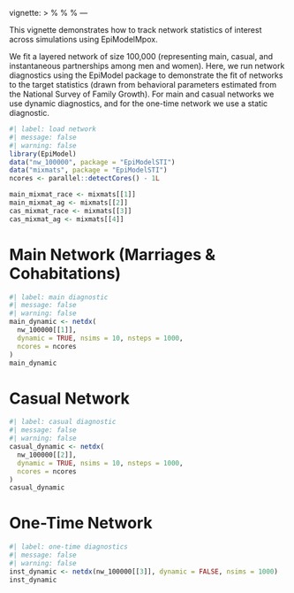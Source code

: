 vignette: >
  %\VignetteIndexEntry{Network Diagnostics}
  %\VignetteEngine{quarto::html}
  %\VignetteEncoding{UTF-8}
---

This vignette demonstrates how to track network statistics of interest across simulations using EpiModelMpox.

We fit a layered network of size 100,000 (representing main, casual, and instantaneous partnerships among men and women). Here, we run network diagnostics using the EpiModel package to demonstrate the fit of networks to the target statistics (drawn from behavioral parameters estimated from the National Survey of Family Growth). For main and casual networks we use dynamic diagnostics, and for the one-time network we use a static diagnostic.

```r
#| label: load network
#| message: false
#| warning: false
library(EpiModel)
data("nw_100000", package = "EpiModelSTI")
data("mixmats", package = "EpiModelSTI")
ncores <- parallel::detectCores() - 1L

main_mixmat_race <- mixmats[[1]]
main_mixmat_ag <- mixmats[[2]]
cas_mixmat_race <- mixmats[[3]]
cas_mixmat_ag <- mixmats[[4]]
```

# Main Network (Marriages & Cohabitations)
```r
#| label: main diagnostic
#| message: false
#| warning: false
main_dynamic <- netdx(
  nw_100000[[1]],
  dynamic = TRUE, nsims = 10, nsteps = 1000,
  ncores = ncores
)
main_dynamic
```

# Casual Network
```r
#| label: casual diagnostic
#| message: false
#| warning: false
casual_dynamic <- netdx(
  nw_100000[[2]],
  dynamic = TRUE, nsims = 10, nsteps = 1000,
  ncores = ncores
)
casual_dynamic
```

# One-Time Network
```r
#| label: one-time diagnostics
#| message: false
#| warning: false
inst_dynamic <- netdx(nw_100000[[3]], dynamic = FALSE, nsims = 1000)
inst_dynamic
```

